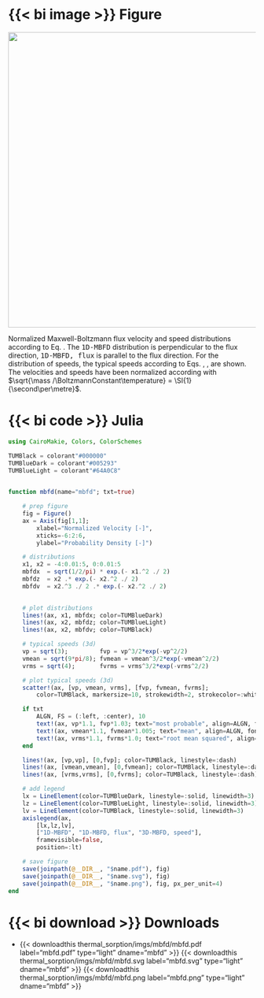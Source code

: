 ::: {.column-page-right}
::: {.panel-tabset}

# {{< bi image >}} Figure

::: {#fig-mbfd}
![](/documentation/drivers/thermal_sorption/imgs/mbfd/mbfd.svg){width="600px"}

Normalized Maxwell-Boltzmann flux velocity and speed distributions according to Eq. \eqref{eq:mbfd_speed}. The <tt>1D-MBFD</tt> distribution is perpendicular to the flux direction, <tt>1D-MBFD, flux</tt> is parallel to the flux direction. For the distribution of speeds, the typical speeds according to Eqs. \eqref{eq:mbfd_most_probable_speed}, \eqref{eq:mbfd_mean_speed}, \eqref{eq:mbfd_rms_speed} are shown. The velocities and speeds have been normalized according with $\sqrt{\mass /\BoltzmannConstant\temperature} = \SI{1}{\second\per\metre}$.
:::

# {{< bi code >}} Julia
```julia
using CairoMakie, Colors, ColorSchemes

TUMBlack = colorant"#000000"
TUMBlueDark = colorant"#005293"
TUMBlueLight = colorant"#64A0C8"
    

function mbfd(name="mbfd"; txt=true)

    # prep figure
    fig = Figure()
    ax = Axis(fig[1,1];
        xlabel="Normalized Velocity [-]",
        xticks=-6:2:6,
        ylabel="Probability Density [-]")

    # distributions
    x1, x2 = -4:0.01:5, 0:0.01:5
    mbfdx  = sqrt(1/2/pi) * exp.(- x1.^2 ./ 2)
    mbfdz  = x2 .* exp.(- x2.^2 ./ 2)
    mbfdv  = x2.^3 ./ 2 .* exp.(- x2.^2 ./ 2)

    
    # plot distributions
    lines!(ax, x1, mbfdx; color=TUMBlueDark)
    lines!(ax, x2, mbfdz; color=TUMBlueLight)
    lines!(ax, x2, mbfdv; color=TUMBlack)

    # typical speeds (3d)
    vp = sqrt(3);         fvp = vp^3/2*exp(-vp^2/2)
    vmean = sqrt(9*pi/8); fvmean = vmean^3/2*exp(-vmean^2/2)
    vrms = sqrt(4);       fvrms = vrms^3/2*exp(-vrms^2/2)

    # plot typical speeds (3d)
    scatter!(ax, [vp, vmean, vrms], [fvp, fvmean, fvrms]; 
        color=TUMBlack, markersize=10, strokewidth=2, strokecolor=:white)

    if txt
        ALGN, FS = (:left, :center), 10
        text!(ax, vp*1.1, fvp*1.03; text="most probable", align=ALGN, fontsize=FS)
        text!(ax, vmean*1.1, fvmean*1.005; text="mean", align=ALGN, fontsize=FS)
        text!(ax, vrms*1.1, fvrms*1.0; text="root mean squared", align=(:left, :center), fontsize=FS)
    end

    lines!(ax, [vp,vp], [0,fvp]; color=TUMBlack, linestyle=:dash)
    lines!(ax, [vmean,vmean], [0,fvmean]; color=TUMBlack, linestyle=:dash)
    lines!(ax, [vrms,vrms], [0,fvrms]; color=TUMBlack, linestyle=:dash)

    # add legend
    lx = LineElement(color=TUMBlueDark, linestyle=:solid, linewidth=3)
    lz = LineElement(color=TUMBlueLight, linestyle=:solid, linewidth=3)
    lv = LineElement(color=TUMBlack, linestyle=:solid, linewidth=3)
    axislegend(ax, 
        [lx,lz,lv], 
        ["1D-MBFD", "1D-MBFD, flux", "3D-MBFD, speed"], 
        framevisible=false,
        position=:lt)

    # save figure
    save(joinpath(@__DIR__, "$name.pdf"), fig)
    save(joinpath(@__DIR__, "$name.svg"), fig)
    save(joinpath(@__DIR__, "$name.png"), fig, px_per_unit=4)
end
```

# {{< bi download >}}  Downloads

* {{< downloadthis thermal_sorption/imgs/mbfd/mbfd.pdf label="mbfd.pdf" type="light" dname="mbfd" >}} {{< downloadthis thermal_sorption/imgs/mbfd/mbfd.svg label="mbfd.svg" type="light" dname="mbfd" >}} {{< downloadthis thermal_sorption/imgs/mbfd/mbfd.png label="mbfd.png" type="light" dname="mbfd" >}}

:::
:::